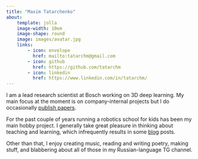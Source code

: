 ```yaml
---
title: "Maxim Tatarchenko"
about:
    template: jolla
    image-width: 10em
    image-shape: round
    image: images/avatar.jpg
    links:
        - icon: envelope
          href: mailto:tatarchm@gmail.com
        - icon: github
          href: https://github.com/tatarchm
        - icon: linkedin
          href: https://www.linkedin.com/in/tatarchm/
---
```


I am a lead research scientist at Bosch working on 3D deep learning.
My main focus at the moment is on company-internal projects but I do occasionally [publish papers](publications.qmd).

For the past couple of years running a robotics school for kids has been my main hobby project.
I generally take great pleasure in thinking about teaching and learning, which infrequently results in some [blog](blog.qmd) posts.

Other than that, I enjoy creating music, reading and writing poetry, making stuff, and blabbering about all of those in my Russian-language TG channel.
